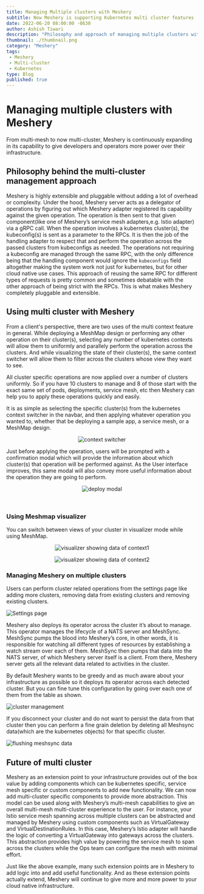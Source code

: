 ```yaml
---
title: Managing Multiple clusters with Meshery
subtitle: Now Meshery is supporting Kubernetes multi cluster features
date: 2022-06-20 08:00:00 -0630
author: Ashish Tiwari
description: "Philosophy and approach of managing multiple clusters with Meshery"
thumbnail: ./thumbnail.png
category: "Meshery"
tags:
 - Meshery
 - Multi-cluster
 - Kubernetes
type: Blog
published: true
---
```



<BlogWrapper>

# Managing multiple clusters with Meshery
From multi-mesh to now multi-cluster, Meshery is continuously expanding in its capability to give developers and operators more power over their infrastructure.

## Philosophy behind the multi-cluster management approach

Meshery is highly extensible and pluggable without adding a lot of overhead or complexity. Under the hood, Meshery server acts as a delegator of operations by figuring out which Meshery adapter registered its capability against the given operation. The operation is then sent to that given component(like one of Meshery’s service mesh adapters,e.g. Istio adapter) via a gRPC call. When the operation involves a kubernetes cluster(s), the kubeconfig(s) is sent as a parameter to the RPCs. It is then the job of the handling adapter to respect that and perform the operation across the passed clusters from kubeconfigs as needed. The operations not requiring a kubeconfig are managed through the same RPC, with the only difference being that the handling component would ignore the `kubeconfigs` field altogether making the system work not just for kubernetes, but for other cloud native use cases. This approach of reusing the same RPC for different types of requests is pretty common and sometimes debatable with the other approach of being strict with the RPCs. This is what makes Meshery completely pluggable and extensible.

## Using multi cluster with Meshery
From a client's perspective, there are two uses of the multi context feature in general. While deploying a MeshMap design or performing any other operation on their cluster(s), selecting any number of kubernetes contexts will allow them to uniformly and parallely perform the operation across the clusters. And while visualizing the state of their cluster(s), the same context switcher will allow them to filter across the clusters whose view they want to see.


All cluster specific operations are now applied over a number of clusters uniformly. So if you have 10 clusters to manage and 8 of those start with the exact same set of pods, deployments, service mesh, etc then Meshery can help you to apply these operations quickly and easily.


It is as simple as selecting the specific cluster(s) from the kubernetes context switcher in the navbar, and then applying whatever operation you wanted to, whether that be deploying a sample app, a service mesh, or a MeshMap design.

<p align="center">
  <img src={Switcher} alt="context switcher" class="image-center-shadow" />
</p>

Just before applying the operation, users will be prompted with a confirmation modal which will provide the information about which cluster(s) that operation will be performed against. As the User interface improves, this same modal will also convey more useful information about the operation they are going to perform.

<p align="center">
  <img src={Deploy} alt="deploy modal"  class="image-center-shadow" />
</p>


<br/>

### Using Meshmap visualizer
You can switch between views of your cluster in visualizer mode while using MeshMap.

<p align="center">
  <img src={Cluster2} alt="visualizer showing data of context1" class="slides-right" />
</p>
<p align="center">
  <img src={Cluster1} alt="visualizer showing data of context2" class="slides-left" />
</p>


### Managing Meshery on multiple clusters

Users can perform cluster related operations from the settings page like adding more clusters, removing data from existing clusters and removing existing clusters.

<img src={Settings} alt="Settings page" class="slides-right" />

Meshery also deploys its operator across the cluster it’s about to manage. This operator manages the lifecycle of a NATS server and MeshSync. MeshSync pumps the blood into Meshery’s core, in other words, it is responsible for watching all different types of resources by establishing a watch stream over each of them. MeshSync then pumps that data into the NATS server, of which Meshery server itself is a client. From there, Meshery server gets all the relevant data related to activities in the cluster.

By default Meshery wants to be greedy and as much aware about your infrastructure as possible so it deploys its operator across each detected cluster. But you can fine tune this configuration by going over each one of them from the table as shown.

<img src={Cluster} alt="cluster management" class="image-center-shadow" />

If you disconnect your cluster and do not want to persist the data from that cluster then you can perform a fine grain deletion by deleting all Meshsync data(which are the kubernetes objects) for that specific cluster.
 
<img src={Flush} alt="flushing meshsync data"  class="image-center-shadow" />





## Future of multi cluster

Meshery as an extension point to your infrastructure provides out of the box value by adding components which can be kubernetes specific, service mesh specific or custom components to add new functionality. We can now add multi-cluster specific components to provide more abstraction. This model can be used along with Meshery’s multi-mesh capabilities to give an overall multi-mesh multi-cluster experience to the user. For instance, your Istio service mesh spanning across multiple clusters can be abstracted and managed by Meshery using custom components such as VirtualGateway and VirtualDestinationRules. In this case, Meshery’s Istio adapter will handle the logic of converting a VirtualGateway into gateways across the clusters. This abstraction provides high value by powering the service mesh to span across the clusters while the Ops team can configure the mesh with minimal effort.


Just like the above example, many such extension points are in Meshery to add logic into and add useful functionality. And as these extension points actually extend, Meshery will continue to give more and more power to your cloud native infrastructure.
</BlogWrapper>